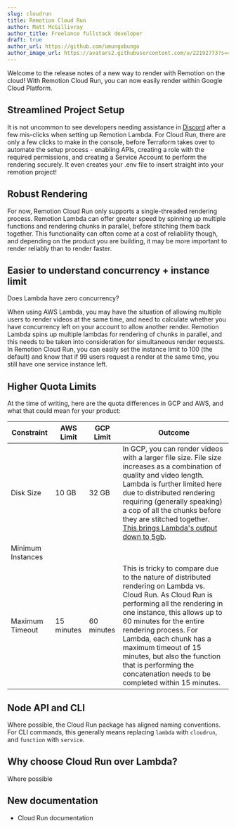 ```yaml
---
slug: cloudrun
title: Remotion Cloud Run
author: Matt McGillivray
author_title: Freelance fullstack developer
draft: true
author_url: https://github.com/umungobungo
author_image_url: https://avatars2.githubusercontent.com/u/22192773?s=460&u=12eb94da6070d00fc924761ce06e3a428d01b7e9&v=4
---
```


Welcome to the release notes of a new way to render with Remotion on the cloud! With Remotion Cloud Run, you can now easily render within Google Cloud Platform.

## Streamlined Project Setup

It is not uncommon to see developers needing assistance in [Discord](https://remotion.dev/discord) after a few mis-clicks when setting up Remotion Lambda. For Cloud Run, there are only a few clicks to make in the console, before Terraform takes over to automate the setup process - enabling APIs, creating a role with the required permissions, and creating a Service Account to perform the rendering securely. It even creates your .env file to insert straight into your remotion project!

## Robust Rendering

For now, Remotion Cloud Run only supports a single-threaded rendering process. Remotion Lambda can offer greater speed by spinning up multiple functions and rendering chunks in parallel, before stitching them back together. This functionality can often come at a cost of reliability though, and depending on the product you are building, it may be more important to render reliably than to render faster.

## Easier to understand concurrency + instance limit

Does Lambda have zero concurrency?

When using AWS Lambda, you may have the situation of allowing multiple users to render videos at the same time, and need to calculate whether you have concurrency left on your account to allow another render. Remotion Lambda spins up multiple lambdas for rendering of chunks in parallel, and this needs to be taken into consideration for simultaneous render requests. In Remotion Cloud Run, you can easily set the instance limit to 100 (the default) and know that if 99 users request a render at the same time, you still have one service instance left.

## Higher Quota Limits

At the time of writing, here are the quota differences in GCP and AWS, and what that could mean for your product:

| Constraint        | AWS Limit  | GCP Limit  | Outcome                                                                                                                                                                                                                                                                                                                                                                                    |
| ----------------- | ---------- | ---------- | ------------------------------------------------------------------------------------------------------------------------------------------------------------------------------------------------------------------------------------------------------------------------------------------------------------------------------------------------------------------------------------------ |
| Disk Size         | 10 GB      | 32 GB      | In GCP, you can render videos with a larger file size. File size increases as a combination of quality and video length. Lambda is further limited here due to distributed rendering requiring (generally speaking) a cop of all the chunks before they are stitched together. [This brings Lambda's output down to 5gb](/docs/lambda#limitations).                                        |
| Minimum Instances |            |            |                                                                                                                                                                                                                                                                                                                                                                                            |
| Maximum Timeout   | 15 minutes | 60 minutes | This is tricky to compare due to the nature of distributed rendering on Lambda vs. Cloud Run. As Cloud Run is performing all the rendering in one instance, this allows up to 60 minutes for the entire rendering process. For Lambda, each chunk has a maximum timeout of 15 minutes, but also the function that is performing the concatenation needs to be completed within 15 minutes. |

## Node API and CLI

Where possible, the Cloud Run package has aligned naming conventions. For CLI commands, this generally means replacing `lambda` with `cloudrun`, and `function` with `service`.

## Why choose Cloud Run over Lambda?

Where possible

## New documentation

- Cloud Run documentation
